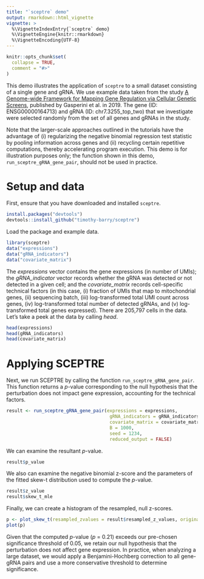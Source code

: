 ```yaml
---
title: "`sceptre` demo"
output: rmarkdown::html_vignette
vignette: >
  %\VignetteIndexEntry{`sceptre` demo}
  %\VignetteEngine{knitr::rmarkdown}
  %\VignetteEncoding{UTF-8}
---
```


```r
knitr::opts_chunk$set(
  collapse = TRUE,
  comment = "#>"
)
```


This demo illustrates the application of `sceptre` to a small dataset consisting of a single gene and gRNA. We use example data taken from the study [A Genome-wide Framework for Mapping Gene Regulation via Cellular Genetic Screens](https://www.cell.com/cell/fulltext/S0092-8674(18)31554-X?_returnURL=https%3A%2F%2Flinkinghub.elsevier.com%2Fretrieve%2Fpii%2FS009286741831554X%3Fshowall%3Dtrue), published by Gasperini et al. in 2019. The gene (ID: ENSG00000164713) and gRNA (ID: chr7.3255_top_two) that we investigate were selected randomly from the set of all genes and gRNAs in the study.

Note that the larger-scale approaches outlined in the tutorials have the advantage of (i) regularizing the negative binomial regression test statistic by pooling information across genes and (ii) recycling certain repetitive computations, thereby accelerating program execution. This demo is for illustration purposes only; the function shown in this demo, `run_sceptre_gRNA_gene_pair`, should not be used in practice.

# Setup and data

First, ensure that you have downloaded and installed `sceptre`.

```r
install.packages("devtools")
devtools::install_github("timothy-barry/sceptre")
```

Load the package and example data.

```r
library(sceptre)
data("expressions")
data("gRNA_indicators")
data("covariate_matrix")
```

The *expressions* vector contains the gene expressions (in number of UMIs); the *gRNA_indicator* vector records whether the gRNA was detected or not detected in a given cell; and the *covariate_matrix* records cell-specific technical factors (in this case, (i) fraction of UMIs that map to mitochondrial genes, (ii) sequencing batch, (iii) log-transformed total UMI count across genes, (iv) log-transformed total number of detected gRNAs, and (v) log-transformed total genes expressed). There are 205,797 cells in the data. Let's take a peek at the data by calling *head*.

```r
head(expressions)
head(gRNA_indicators)
head(covariate_matrix)
```

# Applying SCEPTRE

Next, we run SCEPTRE by calling the function `run_sceptre_gRNA_gene_pair`. This function returns a *p*-value corresponding to the null hypothesis that the perturbation does not impact gene expression, accounting for the technical factors.

```r
result <- run_sceptre_gRNA_gene_pair(expressions = expressions, 
                                      gRNA_indicators = gRNA_indicators, 
                                      covariate_matrix = covariate_matrix,
                                      B = 1000,
                                      seed = 1234,
                                      reduced_output = FALSE)
```

We can examine the resultant *p*-value.

```r
result$p_value
```

We also can examine the negative binomial z-score and the parameters of the fitted skew-t distribution used to compute the *p*-value.

```r
result$z_value
result$skew_t_mle
```

Finally, we can create a histogram of the resampled, null z-scores.

```r
p <- plot_skew_t(resampled_zvalues = result$resampled_z_values, original_zvalue = result$z_value, dp = result$skew_t_mle, interval = c(-4,4))
plot(p)
```

Given that the computed *p*-value (*p* = 0.21) exceeds our pre-chosen significance threshold of 0.05, we retain our null hypothesis that the perturbation does not affect gene expression. In practice, when analyzing a large dataset, we would apply a Benjamini-Hochberg correction to all gene-gRNA pairs and use a more conservative threshold to determine significance.

